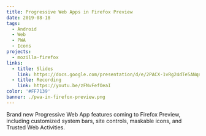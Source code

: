 ```yaml
---
title: Progressive Web Apps in Firefox Preview
date: 2019-08-18
tags:
  - Android
  - Web
  - PWA
  - Icons
projects:
  - mozilla-firefox
links:
  - title: Slides
    link: https://docs.google.com/presentation/d/e/2PACX-1vRg24dTe5ANqnVqVAgsy7q2QGsXW5-oBh6D9xD7j2YZ9mzMIXJEKtFYVPabdEetspEeNUlcgJaxLmdT/pub?start=false&loop=false#slide=id.gc6f9e470d_0_0
  - title: Recording
    link: https://youtu.be/zFNvFefOeaI
color: '#FF7139'
banner: ./pwa-in-firefox-preview.png
---
```



Brand new Progressive Web App features coming to Firefox Preview, including customized system bars, site controls, maskable icons, and Trusted Web Activities.

<YouTube id="zFNvFefOeaI" />
